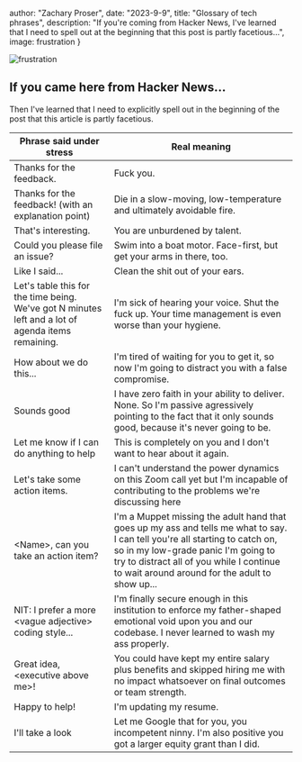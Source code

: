 



 author: "Zachary Proser",
 date: "2023-9-9",
 title: "Glossary of tech phrases",
 description: "If you're coming from Hacker News, I've learned that I need to spell out at the beginning that this post is partly facetious...",
 image: frustration
}


<Image src={frustration} alt="frustration"/>

## If you came here from Hacker News...

Then I've learned that I need to explicitly spell out in the beginning of the post that this article is partly facetious. 

|   Phrase said under stress|  Real meaning |  
|---|---|
| Thanks for the feedback.  |  Fuck you. |   
|   Thanks for the feedback! (with an explanation point) |   Die in a slow-moving, low-temperature and ultimately avoidable fire.|   
| That's interesting. |  You are unburdened by talent. |
| Could you please file an issue? | Swim into a boat motor. Face-first, but get your arms in there, too. | 
| Like I said... | Clean the shit out of your ears. |  
| Let's table this for the time being. We've got N minutes left and a lot of agenda items remaining. | I'm sick of hearing your voice. Shut the fuck up. Your time management is even worse than your hygiene. |
| How about we do this...| I'm tired of waiting for you to get it, so now I'm going to distract you with a false compromise. |
| Sounds good | I have zero faith in your ability to deliver. None. So I'm passive agressively pointing to the fact that it only sounds good, because it's never going to be. |
| Let me know if I can do anything to help | This is completely on you and I don't want to hear about it again. |
| Let's take some action items. | I can't understand the power dynamics on this Zoom call yet but I'm incapable of contributing to the problems we're discussing here | 
| \<Name\>, can you take an action item? | I'm a Muppet missing the adult hand that goes up my ass and tells me what to say. I can tell you're all starting to catch on, so in my low-grade panic I'm going to try to distract all of you while I continue to wait around around for the adult to show up...|
| NIT: I prefer a more \<vague adjective\> coding style...| I'm finally secure enough in this institution to enforce my father-shaped emotional void upon you and our codebase. I never learned to wash my ass properly. |
| Great idea, \<executive above me\>! | You could have kept my entire salary plus benefits and skipped hiring me with no impact whatsoever on final outcomes or team strength. |
|Happy to help!|I'm updating my resume.|
| I'll take a look | Let me Google that for you, you incompetent ninny. I'm also positive you got a larger equity grant than I did. | 
